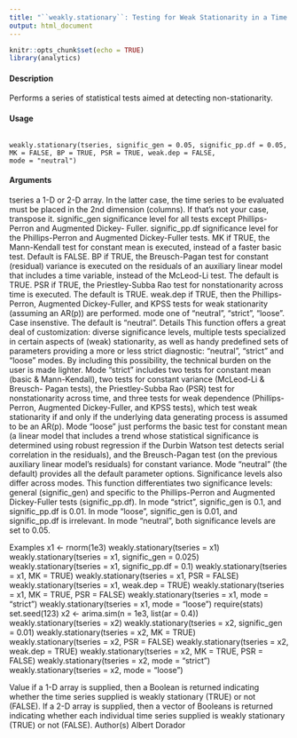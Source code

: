 ```yaml
---
title: "``weakly.stationary``: Testing for Weak Stationarity in a Time Series"
output: html_document
---
```


```r
knitr::opts_chunk$set(echo = TRUE)
library(analytics)
```


#### Description
Performs a series of statistical tests aimed at detecting non-stationarity.

#### Usage
<pre><code>
weakly.stationary(tseries, signific_gen = 0.05, signific_pp.df = 0.05, MK = FALSE, BP = TRUE, PSR = TRUE, weak.dep = FALSE,
mode = "neutral")
</code></pre>

#### Arguments
tseries a 1-D or 2-D array. In the latter case, the time series to be evaluated must be placed in the 2nd dimension (columns). If that’s not your case, transpose it.
signific_gen significance level for all tests except Phillips-Perron and Augmented Dickey- Fuller.
signific_pp.df significance level for the Phillips-Perron and Augmented Dickey-Fuller tests.
MK if TRUE, the Mann-Kendall test for constant mean is executed, instead of a
faster basic test. Default is FALSE.
BP if TRUE, the Breusch-Pagan test for constant (residual) variance is executed on
the residuals of an auxiliary linear model that includes a time variable, instead
of the McLeod-Li test. The default is TRUE.
PSR if TRUE, the Priestley-Subba Rao test for nonstationarity across time is executed.
The default is TRUE.
weak.dep if TRUE, then the Phillips-Perron, Augmented Dickey-Fuller, and KPSS tests
for weak stationarity (assuming an AR(p)) are performed.
mode one of "neutral", "strict", "loose". Case insenstive. The default is "neutral".
Details
This function offers a great deal of customization: diverse significance levels, multiple tests specialized
in certain aspects of (weak) stationarity, as well as handy predefined sets of parameters
providing a more or less strict diagnostic: "neutral", "strict" and "loose" modes. By including this
possibility, the technical burden on the user is made lighter. Mode "strict" includes two tests for
constant mean (basic & Mann-Kendall), two tests for constant variance (McLeod-Li & Breusch-
Pagan tests), the Priestley-Subba Rao (PSR) test for nonstationarity across time, and three tests for
weak dependence (Phillips-Perron, Augmented Dickey-Fuller, and KPSS tests), which test weak
stationarity if and only if the underlying data generating process is assumed to be an AR(p). Mode
"loose" just performs the basic test for constant mean (a linear model that includes a trend whose
statistical significance is determined using robust regression if the Durbin Watson test detects serial
correlation in the residuals), and the Breusch-Pagan test (on the previous auxiliary linear model’s
residuals) for constant variance. Mode "neutral" (the default) provides all the default parameter options. Significance levels also differ across modes. This function differentiates two significance
levels: general (signific_gen) and specific to the Phillips-Perron and Augmented Dickey-Fuller tests (signific_pp.df). In mode "strict", signific_gen is 0.1, and signific_pp.df is 0.01. In
mode "loose", signific_gen is 0.01, and signific_pp.df is irrelevant. In mode "neutral", both significance levels are set to 0.05.

Examples
x1 <- rnorm(1e3)
weakly.stationary(tseries = x1)
weakly.stationary(tseries = x1, signific_gen = 0.025)
weakly.stationary(tseries = x1, signific_pp.df = 0.1)
weakly.stationary(tseries = x1, MK = TRUE)
weakly.stationary(tseries = x1, PSR = FALSE)
weakly.stationary(tseries = x1, weak.dep = TRUE)
weakly.stationary(tseries = x1, MK = TRUE, PSR = FALSE)
weakly.stationary(tseries = x1, mode = "strict")
weakly.stationary(tseries = x1, mode = "loose")
require(stats)
set.seed(123)
x2 <- arima.sim(n = 1e3, list(ar = 0.4))
weakly.stationary(tseries = x2)
weakly.stationary(tseries = x2, signific_gen = 0.01)
weakly.stationary(tseries = x2, MK = TRUE)
weakly.stationary(tseries = x2, PSR = FALSE)
weakly.stationary(tseries = x2, weak.dep = TRUE)
weakly.stationary(tseries = x2, MK = TRUE, PSR = FALSE)
weakly.stationary(tseries = x2, mode = "strict")
weakly.stationary(tseries = x2, mode = "loose")

Value
if a 1-D array is supplied, then a Boolean is returned indicating whether the time series supplied
is weakly stationary (TRUE) or not (FALSE). If a 2-D array is supplied, then a vector of Booleans
is returned indicating whether each individual time series supplied is weakly stationary (TRUE) or
not (FALSE).
Author(s)
Albert Dorador
